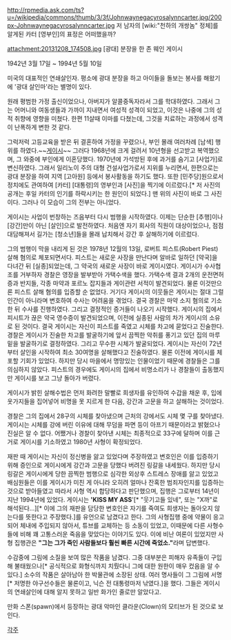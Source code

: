 http://rpmedia.ask.com/ts?u=/wikipedia/commons/thumb/3/3f/Johnwaynegacyrosalynncarter.jpg/200px-Johnwaynegacyrosalynncarter.jpg
저 남자의 [wiki:"천하의 개쌍놈" 정체]를 알게된 카터 [영부인]의 표정은 어떠했을까?

attachment:20131208_174508.jpg
[광대] 분장을 한 존 웨인 게이시

1942년 3월 17일 ~ 1994년 5월 10일

미국의 대표적인 연쇄살인자. 평소에 광대 분장을 하고 아이들을 돌보는 봉사를 해왔기에 '광대 살인마'라는 별명이 있다.

원래 평범한 가정 출신이었으나, 아버지가 알콜중독자라서 그를 학대하였다. 그래서 그는 어머니와 여동생들과 가까이 지내면서 여성적 성격이 되었고, 이것은 나중에 그의 성적 취향에 영향을 미쳤다. 한편 11살때 이마를 다쳤는데, 그것을 치료하는 과정에서 성격이 난폭하게 변한 것 같다.

그럭저럭 고등교육을 받은 뒤 결혼하여 가정을 꾸렸으나, 부인 몰래 여러차례 [남색] 행위를 하였다.~~[[게이]]시~~ 그러다 1968년에 크게 걸려서 10년형을 선고받고 복역했으며, 그 와중에 부인에게 이혼당했다. 1970년에 가석방된 후에 과거를 숨기고 [사업가]로 변신하였다. 그래서 일리노이 주의 대형 건설사업가로서 지위를 누리면서, 한편으로는 광대 분장을 하여 지역 [고아원] 등에서 봉사활동을 하기도 했다. 또한 [민주당]원으로서 정치에도 관여하여 [카터] [대통령]의 영부인과 [사진]을 찍기에 이르렀다.[* 저 사진의 공개는 후일 카터의 인기를 하락시키는 한 원인이 되었다.] 맨 위의 사진이 바로 그 사진이다. 그러나 이 모습이 그의 전부는 아니었다.

게이시는 사업이 번창하는 즈음부터 다시 범행을 시작하였다. 이제는 단순한 [추행]이나 [강간]만이 아닌 [살인]으로 발전하였다. 처음엔 자기 회사의 직원이 대상이었으나, 점점 대담해져서 길가는 [청소년]들을 몰래 납치해서 강간 후 살해하기에 이르렀다.

그의 범행이 막을 내리게 된 것은 1978년 12월의 13일, 로버트 피스트(Robert Piest) 살해 혐의로 체포되면서다. 피스트는 새로운 사장을 만난다며 알바로 일하던 [약국]을 다녀간 뒤 [실종]되었는데, 그 약국의 새로운 사장이 바로 게이시였다. 게이시가 수사협조를 거부하자 경찰은 영장을 발부받아 가택수색을 했다. 가택수색 결과 2개의 운전면허증과 반지들, 각종 마약과 포르노 잡지들과 게이관련 서적이 발견되었다. 물론 이것만으론 피스트 살해 혐의를 입증할 순 없었다. 거기다 게이시의 이웃들은 게이시는 절대 그럴 인간이 아니라며 변호하여 수사는 어려움을 겪었다. 결국 경찰은 마약 소지 혐의로 기소한 뒤 수사를 진행하였다. 그리고 결정적인 증거들이 나오기 시작했다. 게이시의 집에서 피시트가 끊은 약국 영수증이 발견되었으며, 이전에 실종된 사람의 차가 게이시의 소유로 된 것이다. 결국 게이시는 자신이 피스트를 죽였고 시체를 차고에 묻었다고 진술한다. 경찰은 게이시가 진술한 차고를 발굴하기에 앞서 끔찍한 악취를 풍기고 있던 집의 마루 밑을 발굴하기로 결정하였다. 그리고 무수한 시체가 발굴되었다. 게이시는 자신이 72년부터 살인을 시작하여 최소 30여명을 살해했다고 진술하였다. 물론 이전에 게이시를 체포할 기회가 있었다. 하지만 당시 마을에서 명망있는 인물이었기 때문에 경찰들은 그를 의심하지 않았다. 피스트의 경우에도 게이시의 집에서 비명소리가 나 경찰들이 출동했지만 게이시를 보고 그냥 돌아가 버렸다.

게이시가 밝힌 살해수법은 먼저 화려한 말빨로 희생자를 유인하여 수갑을 채운 후, 입에 옷가지들을 집어넣어 비명을 못 지르게 한 다음, 강간과 고문을 하고 살해하는 것이었다.

경찰은 그의 집에서 28구의 시체를 찾아냈으며 근처의 강에서도 시체 몇 구를 찾아냈다. 게이시는 시체를 강에 버린 이유에 대해 무덤을 파면 등이 아프기 때문이라고 밝혔으나 진실은 알 수 없다. 어쨌거나 경찰이 찾아낸 시체는 최종적으로 33구에 달하며 이를 근거로 게이시를 기소하였고 1980년 사형이 확정되었다. 

재판 때 게이시는 자신이 정신병을 앓고 있었다며 주장하였고 변호인은 이를 입증하기 위해 증인으로 게이시에게 강간과 고문을 당했다 버려진 링갈을 내세웠다. 하지만 당시 링갈은 게이시에게 당한 끔찍한 범행으로 심각한 외상후 스트레스 장애를 앓고 있었고 배심원들은 이를 게이시가 미친 게 아니라 오히려 얼마나 잔혹한 범죄자인지를 입증하는 것으로 받아들였고 따라서 사형 역시 합당하다고 판단했으며, 집행은 그로부터 14년이 지난 1994년에 있었다. 게이시는 ''''KISS MY ASS''''[* "웃기고들 있네", 또는 "X까"로 해석된다...][* 이에 그의 재판을 담당한 변호인은 자기를 죽여도 희생자는 돌아오지 않는다를 뜻한다고 주장했다.]를 유언으로 남겼다고 한다. 그의 사형집행 중에 약물이 응고되어 체내에 주입되지 않아서, 튜브를 교체하는 등 소동이 있었고, 이때문에 다른 사형수들에 비해 꽤 고통스러운 죽음을 맞았다는 이야기도 있다. 이에 비난 여론이 있었지만 사형 집행관은 '''"그는 그가 죽인 사람들보다 훨씬 빠른 시간에 죽었소."'''라며 답변했다.

수감중에 그림에 소질을 보여 많은 작품을 남겼다. 그중 대부분은 피해자 유족들이 구입해 불태웠으나[* 공식적으로 화형식까지 치뤘다니 그에 대한 원한이 매우 컸음을 알 수 있다.] 소수의 작품은 살아남아 한 박물관에 소장된 상태. 여러 명사들이 그 그림에 서명[* 저명한 야구선수들은 물론이고, 닉슨 전 대통령마저 낚였다.]을 했다. 그들은 게이시의 연쇄살인에 대해 알지 못하고 일반 화가인 줄로만 알았다고.

만화 스폰(spawn)에서 등장하는 광대 악마인 클라운(Clown)의 모티브가 된 것으로 보인다.

[[각주]]
